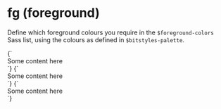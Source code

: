 
<Meta title="Utilities/fg" />

# fg (foreground)

Define which foreground colours you require in the `$foreground-colors` Sass list, using the colours as defined in `$bitstyles-palette`.

<Canvas>
  <Story name="Brand 1">
    {`
      <div class="u-fg--brand-1">Some content here</div>
    `}
  </Story>
  <Story name="Brand 2">
    {`
      <div class="u-fg--brand-2">Some content here</div>
    `}
  </Story>
  <Story name="Warning">
    {`
      <div class="u-fg--warning">Some content here</div>
    `}
  </Story>
</Canvas>
